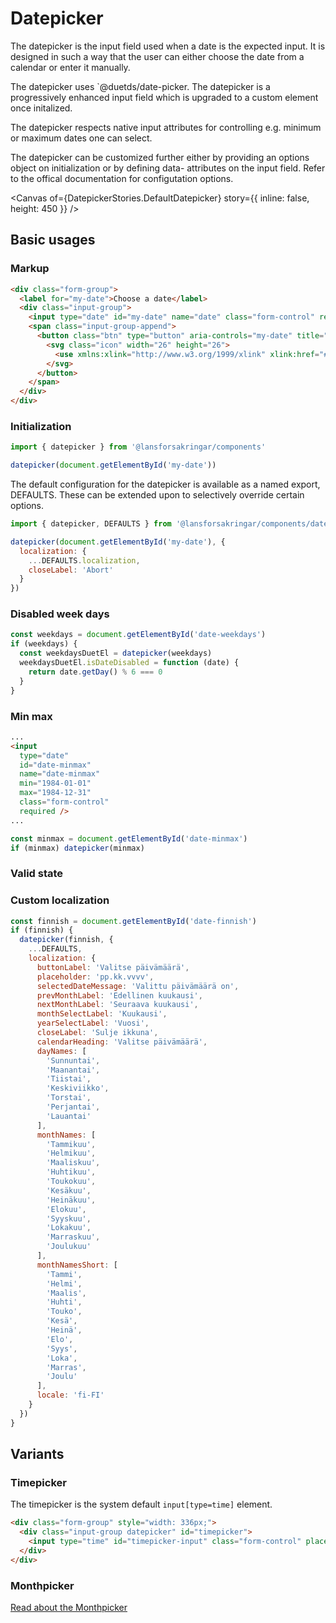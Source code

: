
<Meta of={DatepickerStories} name="Datepicker" />

# Datepicker <Badges of={DatepickerStories} right />

<Subtitle>
  The datepicker is the input field used when a date is the expected input. It is designed in such a
  way that the user can either choose the date from a calendar or enter it manually.
</Subtitle>

The datepicker uses `@duetds/date-picker. The datepicker is a progressively enhanced input field which is upgraded to a custom element once initalized.

The datepicker respects native input attributes for controlling e.g. minimum or maximum dates one can select.

The datepicker can be customized further either by providing an options object on initialization or by defining data- attributes on the input field. Refer to the offical documentation for configutation options.

<Canvas of={DatepickerStories.DefaultDatepicker} story={{ inline: false, height: 450 }} />
<Controls of={DatepickerStories.DefaultDatepicker} />

## Basic usages

### Markup

```html
<div class="form-group">
  <label for="my-date">Choose a date</label>
  <div class="input-group">
    <input type="date" id="my-date" name="date" class="form-control" required />
    <span class="input-group-append">
      <button class="btn" type="button" aria-controls="my-date" title="Välj datum">
        <svg class="icon" width="26" height="26">
          <use xmlns:xlink="http://www.w3.org/1999/xlink" xlink:href="#calendar-26"></use>
        </svg>
      </button>
    </span>
  </div>
</div>
```

### Initialization

```javascript
import { datepicker } from '@lansforsakringar/components'

datepicker(document.getElementById('my-date'))
```

The default configuration for the datepicker is available as a named export, DEFAULTS. These can be extended upon to selectively override certain options.

```javascript
import { datepicker, DEFAULTS } from '@lansforsakringar/components/datepicker'

datepicker(document.getElementById('my-date'), {
  localization: {
    ...DEFAULTS.localization,
    closeLabel: 'Abort'
  }
})
```

### Disabled week days

<Story of={DatepickerStories.DisabledWeekdays} />
<Source of={DatepickerStories.DisabledWeekdays} />

```javascript
const weekdays = document.getElementById('date-weekdays')
if (weekdays) {
  const weekdaysDuetEl = datepicker(weekdays)
  weekdaysDuetEl.isDateDisabled = function (date) {
    return date.getDay() % 6 === 0
  }
}
```

### Min max

<Story of={DatepickerStories.MinMax} />
<Source of={DatepickerStories.MinMax} />

```html
...
<input
  type="date"
  id="date-minmax"
  name="date-minmax"
  min="1984-01-01"
  max="1984-12-31"
  class="form-control"
  required />
...
```

```javascript
const minmax = document.getElementById('date-minmax')
if (minmax) datepicker(minmax)
```

### Valid state

<Story of={DatepickerStories.ValidDatepicker} />
<Source of={DatepickerStories.ValidDatepicker} />

### Custom localization

<Story of={DatepickerStories.FinishDatepicker} />
<Source of={DatepickerStories.FinishDatepicker} />

```javascript
const finnish = document.getElementById('date-finnish')
if (finnish) {
  datepicker(finnish, {
    ...DEFAULTS,
    localization: {
      buttonLabel: 'Valitse päivämäärä',
      placeholder: 'pp.kk.vvvv',
      selectedDateMessage: 'Valittu päivämäärä on',
      prevMonthLabel: 'Edellinen kuukausi',
      nextMonthLabel: 'Seuraava kuukausi',
      monthSelectLabel: 'Kuukausi',
      yearSelectLabel: 'Vuosi',
      closeLabel: 'Sulje ikkuna',
      calendarHeading: 'Valitse päivämäärä',
      dayNames: [
        'Sunnuntai',
        'Maanantai',
        'Tiistai',
        'Keskiviikko',
        'Torstai',
        'Perjantai',
        'Lauantai'
      ],
      monthNames: [
        'Tammikuu',
        'Helmikuu',
        'Maaliskuu',
        'Huhtikuu',
        'Toukokuu',
        'Kesäkuu',
        'Heinäkuu',
        'Elokuu',
        'Syyskuu',
        'Lokakuu',
        'Marraskuu',
        'Joulukuu'
      ],
      monthNamesShort: [
        'Tammi',
        'Helmi',
        'Maalis',
        'Huhti',
        'Touko',
        'Kesä',
        'Heinä',
        'Elo',
        'Syys',
        'Loka',
        'Marras',
        'Joulu'
      ],
      locale: 'fi-FI'
    }
  })
}
```

## Variants

### Timepicker

The timepicker is the system default `input[type=time]` element.

```html
<div class="form-group" style="width: 336px;">
  <div class="input-group datepicker" id="timepicker">
    <input type="time" id="timepicker-input" class="form-control" placeholder="hh:mm" required />
  </div>
</div>
```

### Monthpicker

[Read about the Monthpicker](?path=/docs/forms-datepicker--monthpicker#monthpicker-)
